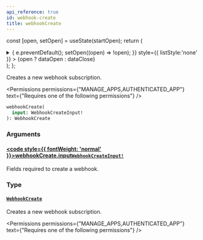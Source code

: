 ```yaml
---
api_reference: true
id: webhook-create
title: webhookCreate
---
```






const [open, setOpen] = useState(startOpen);
return (
<details {...(open ? { open: true } : {})} className="details" style={{ border:'none', boxShadow:'none', background:'var(--ifm-background-color)' }}>
<summary
onClick={(e) => {
e.preventDefault();
setOpen((open) => !open);
}}
style={{ listStyle:'none' }} >
{open ? dataOpen : dataClose}
</summary>
{open && children}
</details>
);
};

Creates a new webhook subscription.


<Permissions permissions={"MANAGE_APPS,AUTHENTICATED_APP"} text={"Requires one of the following permissions"} />


```graphql
webhookCreate(
  input: WebhookCreateInput!
): WebhookCreate
```

### Arguments

#### [<code style={{ fontWeight: 'normal' }}>webhookCreate.<b>input</b></code>](#)<Bullet />[`WebhookCreateInput!`](../../../api-reference/webhooks/inputs/webhook-create-input.mdx) <Badge class="badge badge--secondary" text="non-null"/> <Badge class="badge badge--secondary" text="input"/> <Badge class="badge badge--secondary" text="webhooks"/>

Fields required to create a webhook.

### Type

#### [`WebhookCreate`](../../../api-reference/webhooks/objects/webhook-create.mdx) <Badge class="badge badge--secondary" text="object"/> <Badge class="badge badge--secondary" text="webhooks"/>

Creates a new webhook subscription.


<Permissions permissions={"MANAGE_APPS,AUTHENTICATED_APP"} text={"Requires one of the following permissions"} />


